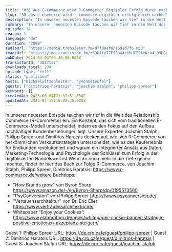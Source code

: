 ```yaml
---
title: "#38 Aus E-Commerce wird R-Commerce: Digitaler Erfolg durch nachhaltige Kundenbeziehungen - mit Joachim Stalph, Philipp Spreer und Dimitrios Haratsis"
slug: "38-aus-e-commerce-wird-r-commerce-digitaler-erfolg-durch-nachhaltige-kundenbeziehungen-mit-joachim-stalph-philipp-spreer-und-dimitrios-haratsis"
description: "In unserer neuesten Episode tauchen wir tief in die Welt des Relationship Commerce (R-Commerce) ein. Ein Konzept, das sich vom traditionellen E-Commerce-Modell unterscheidet, indem es den Fokus auf den Aufbau nachhaltiger Kundenbeziehungen legt. Unsere Experten Joachim Stalph, Philipp Spreer und Dimitrios Haratsis decken auf, wie sich R-Commerce von herkömmlichen Verkaufsstrategien unterscheidet, wie es das Kauferlebnis für Endkunden revolutioniert und warum ein integrierter Ansatz aus Daten, Marketing-Technologie und Psychologie der Schlüssel zum Erfolg in der digitalisierten Handelswelt ist.Wenn ihr noch mehr in die Tiefe gehen möchtet, findet ihr hier das Buch zur Folge:R-Commerce, von Joachim Stalph, Philipp Spreer, Dimitrios Haratsis: https://www.r-commerce.de/weitere Buchtipps:\n\n- \"How Brands grow\" von Byron Sharp https://www.amazon.de/-/en/Byron-Sharp/dp/0195573560\n- \"PsyConversion\" von Philipp Spreer https://www.psyconversion.de/\n- \"Vertauensarchitektur\" von Dr. Eric Eller https://www.vertrauensarchitektur.de/\n- Whitepaper “Enjoy your Cookies”: https://www.elaboratum.de/news/whitepaper-cookie-banner-strategie-positive-emotionen-akzeptanz-steigern/\n\n Guest 1: Philipp Spreer URL: https://de.cro.cafe/guest/philipp-spreer | Guest 2: Dimitrios Haratsis URL: https://de.cro.cafe/guest/dimitrios-haratsis | Guest 3: Joachim Stalph URL: https://de.cro.cafe/guest/joachim-stalph"
summary: "In unserer neuesten Episode tauchen wir tief in die Welt des Relationship Commerce (R-Commerce) ein. Ein Konzept, das sich vom traditionellen E-Commerce-Modell unterscheidet, indem es den Fokus auf den Aufbau nachhaltiger Kundenbeziehungen legt. Unsere Experten Joachim Stalph, Philipp Spreer und Dimitrios Haratsis decken auf, wie sich R-Commerce von herkömmlichen Verkaufsstrategien unterscheidet, wie es das Kauferlebnis für Endkunden revolutioniert und warum ein integrierter Ansatz aus Daten, Marketing-Technologie und Psychologie der Schlüssel zum Erfolg in der digitalisierten Handelswelt ist.Wenn ihr noch mehr in die Tiefe gehen möchtet, findet ihr hier das Buch zur Folge:R-Commerce, von Joachim Stalph, Philipp Spreer, Dimitrios Haratsis: https://www.r-commerce.de/weitere Buchtipps:\"How Brands grow\" von Byron Sharp https://www.amazon.de/-/en/Byron-Sharp/dp/0195573560\"PsyConversion\" von Philipp Spreer https://www.psyconversion.de/\"Vertauensarchitektur\" von Dr. Eric Eller https://www.vertrauensarchitektur.de/Whitepaper “Enjoy your Cookies”: https://www.elaboratum.de/news/whitepaper-cookie-banner-strategie-positive-emotionen-akzeptanz-steigern/ Guest 1: Philipp Spreer URL: https://de.cro.cafe/guest/philipp-spreer | Guest 2: Dimitrios Haratsis URL: https://de.cro.cafe/guest/dimitrios-haratsis | Guest 3: Joachim Stalph URL: https://de.cro.cafe/guest/joachim-stalph"
episode: 38
season: 1
language: "de"
duration: "2890"
audioUrl: "https://media.transistor.fm/d7f89efd/e691d7fb.mp3"
imageUrl: "https://img.transistor.fm/r39HAtyT7E9BuOAzihUC2JAxKca4_D9H8yniQH5SF4g/rs:fill:3000:3000:1/q:60/aHR0cHM6Ly9pbWct/dXBsb2FkLXByb2R1/Y3Rpb24udHJhbnNp/c3Rvci5mbS84ZDE4/MzBkMDY0NThlNWNm/MjI5NGM3Y2RlMDMx/MWEzNC5qcGc.webp"
pubDate: 2024-04-03T06:30:00.000Z
transistorId: "1827137"
downloads_total: 234
episode_type: "full"
status: "published"
hosts: ["michaelwitzenleiter", "yvonneteufel"]
guests: ["dimitrios-haratsis", "joachim-stalph", "philipp-spreer"]
keywords: []
createdAt: 2025-06-04T21:37:51.000Z
updatedAt: 2025-07-15T18:02:35.000Z
---
```


In unserer neuesten Episode tauchen wir tief in die Welt des Relationship Commerce (R-Commerce) ein. Ein Konzept, das sich vom traditionellen E-Commerce-Modell unterscheidet, indem es den Fokus auf den Aufbau nachhaltiger Kundenbeziehungen legt. Unsere Experten Joachim Stalph, Philipp Spreer und Dimitrios Haratsis decken auf, wie sich R-Commerce von herkömmlichen Verkaufsstrategien unterscheidet, wie es das Kauferlebnis für Endkunden revolutioniert und warum ein integrierter Ansatz aus Daten, Marketing-Technologie und Psychologie der Schlüssel zum Erfolg in der digitalisierten Handelswelt ist.Wenn ihr noch mehr in die Tiefe gehen möchtet, findet ihr hier das Buch zur Folge:R-Commerce, von Joachim Stalph, Philipp Spreer, Dimitrios Haratsis: https://www.r-commerce.de/weitere Buchtipps:

- "How Brands grow" von Byron Sharp https://www.amazon.de/-/en/Byron-Sharp/dp/0195573560
- "PsyConversion" von Philipp Spreer https://www.psyconversion.de/
- "Vertauensarchitektur" von Dr. Eric Eller https://www.vertrauensarchitektur.de/
- Whitepaper “Enjoy your Cookies”: https://www.elaboratum.de/news/whitepaper-cookie-banner-strategie-positive-emotionen-akzeptanz-steigern/

 Guest 1: Philipp Spreer URL: https://de.cro.cafe/guest/philipp-spreer | Guest 2: Dimitrios Haratsis URL: https://de.cro.cafe/guest/dimitrios-haratsis | Guest 3: Joachim Stalph URL: https://de.cro.cafe/guest/joachim-stalph

